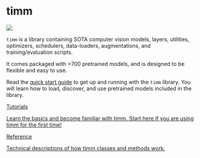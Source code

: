 # timm

<img class="float-left !m-0 !border-0 !dark:border-0 !shadow-none !max-w-lg w-[150px]" src="https://huggingface.co/front/thumbnails/docs/timm.png"/>

`timm` is a library containing SOTA computer vision models, layers, utilities, optimizers, schedulers, data-loaders, augmentations, and training/evaluation scripts.

It comes packaged with >700 pretrained models, and is designed to be flexible and easy to use.

Read the [quick start guide](quickstart) to get up and running with the `timm` library. You will learn how to load, discover, and use pretrained models included in the library.

<div class="mt-10">
  <div class="w-full flex flex-col space-y-4 md:space-y-0 md:grid md:grid-cols-2 md:gap-y-4 md:gap-x-5">
    <a class="!no-underline border dark:border-gray-700 p-5 rounded-lg shadow hover:shadow-lg" href="./feature_extraction"
      ><div class="w-full text-center bg-gradient-to-br from-blue-400 to-blue-500 rounded-lg py-1.5 font-semibold mb-5 text-white text-lg leading-relaxed">Tutorials</div>
      <p class="text-gray-700">Learn the basics and become familiar with timm. Start here if you are using timm for the first time!</p>
    </a>
    <a class="!no-underline border dark:border-gray-700 p-5 rounded-lg shadow hover:shadow-lg" href="./reference/models"
      ><div class="w-full text-center bg-gradient-to-br from-purple-400 to-purple-500 rounded-lg py-1.5 font-semibold mb-5 text-white text-lg leading-relaxed">Reference</div>
      <p class="text-gray-700">Technical descriptions of how timm classes and methods work.</p>
    </a>
  </div>
</div>
